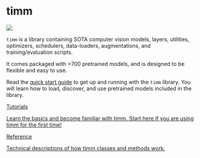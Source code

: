 # timm

<img class="float-left !m-0 !border-0 !dark:border-0 !shadow-none !max-w-lg w-[150px]" src="https://huggingface.co/front/thumbnails/docs/timm.png"/>

`timm` is a library containing SOTA computer vision models, layers, utilities, optimizers, schedulers, data-loaders, augmentations, and training/evaluation scripts.

It comes packaged with >700 pretrained models, and is designed to be flexible and easy to use.

Read the [quick start guide](quickstart) to get up and running with the `timm` library. You will learn how to load, discover, and use pretrained models included in the library.

<div class="mt-10">
  <div class="w-full flex flex-col space-y-4 md:space-y-0 md:grid md:grid-cols-2 md:gap-y-4 md:gap-x-5">
    <a class="!no-underline border dark:border-gray-700 p-5 rounded-lg shadow hover:shadow-lg" href="./feature_extraction"
      ><div class="w-full text-center bg-gradient-to-br from-blue-400 to-blue-500 rounded-lg py-1.5 font-semibold mb-5 text-white text-lg leading-relaxed">Tutorials</div>
      <p class="text-gray-700">Learn the basics and become familiar with timm. Start here if you are using timm for the first time!</p>
    </a>
    <a class="!no-underline border dark:border-gray-700 p-5 rounded-lg shadow hover:shadow-lg" href="./reference/models"
      ><div class="w-full text-center bg-gradient-to-br from-purple-400 to-purple-500 rounded-lg py-1.5 font-semibold mb-5 text-white text-lg leading-relaxed">Reference</div>
      <p class="text-gray-700">Technical descriptions of how timm classes and methods work.</p>
    </a>
  </div>
</div>
